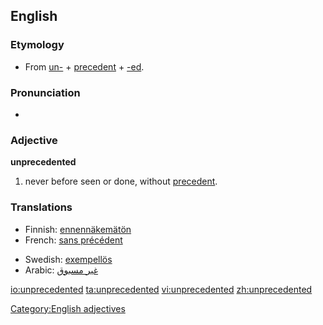 ==English==

===Etymology===
*From [[un-]] + [[precedent]] + [[-ed]].

===Pronunciation===
*{{audio|en-us-unprecedented.ogg|Audio (US)}}

===Adjective===
'''unprecedented'''

# never before seen or done, without [[precedent]].

===Translations===
{{rfc-level|Translations at L3+ (AutoFormat would have corrected level of Translations)}}
{{trans-top|never before seen or done, without precedent}}
*Finnish: [[ennennäkemätön]]
*French: [[sans précédent]]
{{trans-mid}}
*Swedish: [[exempellös]]
*Arabic: [[غير مسبوق]]
{{trans-bottom}}

[[Category:English adjectives]]

[[io:unprecedented]]
[[ta:unprecedented]]
[[vi:unprecedented]]
[[zh:unprecedented]]